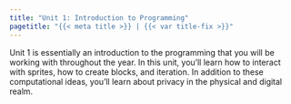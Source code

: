 ```yaml
---
title: "Unit 1: Introduction to Programming"
pagetitle: "{{< meta title >}} | {{< var title-fix >}}"
---
```


Unit 1 is essentially an introduction to the programming that you will be working with throughout the year. In this unit, you'll learn how to interact with sprites, how to create blocks, and iteration. In addition to these computational ideas, you'll learn about privacy in the physical and digital realm.
